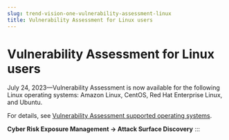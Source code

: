 ```yaml
---
slug: trend-vision-one-vulnerability-assessment-linux
title: Vulnerability Assessment for Linux users
---
```

# Vulnerability Assessment for Linux users

July 24, 2023—Vulnerability Assessment is now available for the following Linux operating systems: Amazon Linux, CentOS, Red Hat Enterprise Linux, and Ubuntu.

For details, see [Vulnerability Assessment supported operating systems](vulnerability-assessment-os.mdx).

**Cyber Risk Exposure Management → Attack Surface Discovery**
:::
